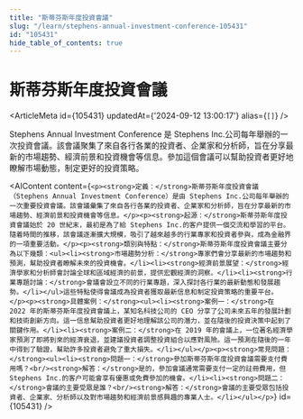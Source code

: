 ```yaml
---
title: "斯蒂芬斯年度投資會議"
slug: "/learn/stephens-annual-investment-conference-105431"
id: "105431"
hide_table_of_contents: true
---
```



# 斯蒂芬斯年度投資會議

<ArticleMeta id={105431} updatedAt={'2024-09-12 13:00:17'} alias={`[]`} />
<div className='border-solid border-b border-t-0 my-4 border-[var(--ifm-color-gray-300)]' />

Stephens Annual Investment Conference 是 Stephens Inc.公司每年舉辦的一次投資會議。該會議聚集了來自各行各業的投資者、企業家和分析師，旨在分享最新的市場趨勢、經濟前景和投資機會等信息。參加這個會議可以幫助投資者更好地瞭解市場動態，制定更好的投資策略。

<AIContent content={`<p><strong>定義：</strong>斯蒂芬斯年度投資會議（Stephens Annual Investment Conference）是由 Stephens Inc.公司每年舉辦的一次重要投資會議。該會議彙集了來自各行各業的投資者、企業家和分析師，旨在分享最新的市場趨勢、經濟前景和投資機會等信息。</p><p><strong>起源：</strong>斯蒂芬斯年度投資會議始於 20 世紀末，最初是為了給 Stephens Inc.的客户提供一個交流和學習的平台。隨着時間的推移，該會議逐漸擴大規模，吸引了越來越多的行業專家和投資者參與，成為金融界的一項重要活動。</p><p><strong>類別與特點：</strong>斯蒂芬斯年度投資會議主要分為以下幾類：<ul><li><strong>市場趨勢分析：</strong>專家們會分享最新的市場趨勢和預測，幫助投資者瞭解未來的投資機會。</li><li><strong>經濟前景展望：</strong>經濟學家和分析師會討論全球和區域經濟的前景，提供宏觀經濟的洞察。</li><li><strong>行業專題討論：</strong>會議會設立不同的行業專題，深入探討各行業的最新動態和發展趨勢。</li></ul>這些特點使得會議成為投資者獲取最新信息和制定投資策略的重要平台。</p><p><strong>具體案例：</strong><ul><li><strong>案例一：</strong>在 2022 年的斯蒂芬斯年度投資會議上，某知名科技公司的 CEO 分享了公司未來五年的發展計劃和技術創新方向。這一信息幫助投資者更好地理解該公司的潛力，並在隨後的投資決策中起到了關鍵作用。</li><li><strong>案例二：</strong>在 2019 年的會議上，一位著名經濟學家預測了即將到來的經濟衰退，並建議投資者調整投資組合以應對風險。這一預測在隨後的一年中得到了驗證，幫助許多投資者避免了重大損失。</li></ul></p><p><strong>常見問題：</strong><ul><li><strong>問題一：</strong>參加斯蒂芬斯年度投資會議需要支付費用嗎？<br/><strong>解答：</strong>是的，參加會議通常需要支付一定的註冊費用，但 Stephens Inc.的客户可能會享有優惠或免費參加的機會。</li><li><strong>問題二：</strong>會議的主要受眾是誰？<br/><strong>解答：</strong>會議的主要受眾包括投資者、企業家、分析師以及對市場趨勢和經濟前景感興趣的專業人士。</li></ul></p>`} id={105431} />
